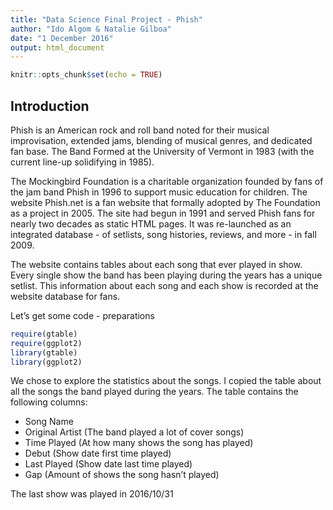 ```yaml
---
title: "Data Science Final Project - Phish"
author: "Ido Algom & Natalie Gilboa"
date: "1 December 2016"
output: html_document
---
```


```r
knitr::opts_chunk$set(echo = TRUE)
```

## Introduction

Phish is an American rock and roll band noted for their musical improvisation, extended jams, blending of musical genres, and dedicated fan base. The Band Formed at the University of Vermont in 1983 (with the current line-up solidifying in 1985).

The Mockingbird Foundation is a charitable organization founded by fans of the jam band Phish in 1996 to support music education for children. The website Phish.net is a fan website that formally adopted by The Foundation as a project in 2005. The site had begun in 1991 and served Phish fans for nearly two decades as static HTML pages. It was re-launched as an integrated database - of setlists, song histories, reviews, and more - in fall 2009.

The website contains tables about each song that ever played in show. Every single show the band has been playing during the years has a unique setlist. This information about each song and each show is recorded at the website database for fans. 

Let's get some code - preparations 


```r
require(gtable)
require(ggplot2)
library(gtable)
library(ggplot2)
```

We chose to explore the statistics about the songs. I copied the table about all the songs the band played during the years. The table contains the following columns:

 - Song Name
 - Original Artist (The band played a lot of cover songs)
 - Time Played (At how many shows the song has played)
 - Debut (Show date first time played)
 - Last Played (Show date last time played)
 - Gap (Amount of shows the song hasn't played)

The last show was played in 2016/10/31


